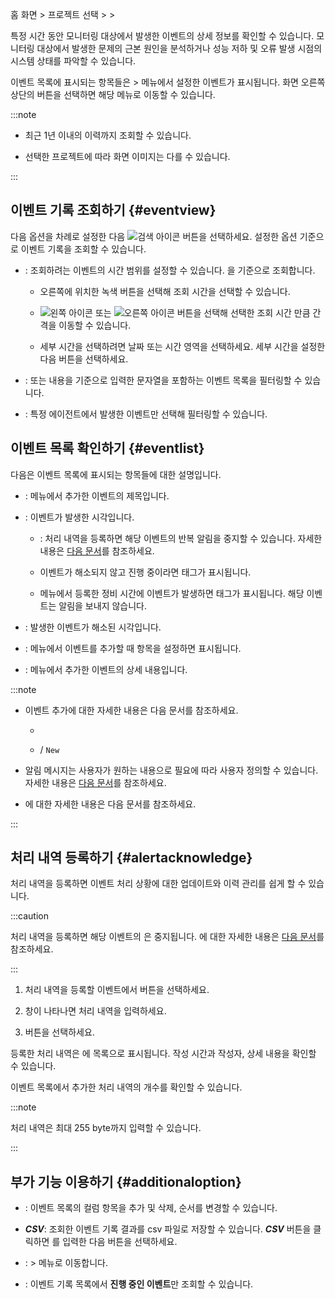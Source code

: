 홈 화면 &gt; 프로젝트 선택 &gt; <Cmdname sid="event_statistic" className="uitext" /> &gt; <Cmdname sid="event_history" className="uitext" />

특정 시간 동안 모니터링 대상에서 발생한 이벤트의 상세 정보를 확인할 수 있습니다. 모니터링 대상에서 발생한 문제의 근본 원인을 분석하거나 성능 저하 및 오류 발생 시점의 시스템 상태를 파악할 수 있습니다.

<Xclude product='kubernetes,browser'><ImgLang img='event-history.png' desc='이벤트 기록' /></Xclude>

<InDoc product='kubernetes'><ImgLang img='k8s-event-history.png' desc='이벤트 기록' /></InDoc>

<InDoc product='browser'><ImgLang img='browser-event-history.png' desc='이벤트 기록' /></InDoc>

이벤트 목록에 표시되는 항목들은 <Cmdname sid="side_event" className="uitext" /> &gt; <Cmdname sid="side_eventSetting" className="uitext" /> 메뉴에서 설정한 이벤트가 표시됩니다. 화면 오른쪽 상단의 <Cmdname sid="event_setting" className="uitext" /> 버튼을 선택하면 해당 메뉴로 이동할 수 있습니다.

:::note

* 최근 1년 이내의 이력까지 조회할 수 있습니다.

* 선택한 프로젝트에 따라 화면 이미지는 다를 수 있습니다.

:::

## 이벤트 기록 조회하기 {#eventview}

다음 옵션을 차례로 설정한 다음 ![검색 아이콘](/img/ico-btn-search.png) 버튼을 선택하세요. 설정한 옵션 기준으로 이벤트 기록을 조회할 수 있습니다.

* <Cmdname sid="time_selector" className="uitext" />: 조회하려는 이벤트의 시간 범위를 설정할 수 있습니다. <Cmdname sid="event_time" className="uitext" />을 기준으로 조회합니다.

  * 오른쪽에 위치한 녹색 버튼을 선택해 조회 시간을 선택할 수 있습니다.

  * ![왼쪽 아이콘](/img/left-arrow.svg) 또는 ![오른쪽 아이콘](/img/right-arrow.svg) 버튼을 선택해 선택한 조회 시간 만큼 간격을 이동할 수 있습니다.

  * 세부 시간을 선택하려면 날짜 또는 시간 영역을 선택하세요. 세부 시간을 설정한 다음 <Cmdname sid="apply" className="uitext" /> 버튼을 선택하세요.

* <Cmdname sid="filter" className="uitext" />: <Cmdname sid="event_title" className="uitext" /> 또는 <Cmdname sid="message" className="uitext" /> 내용을 기준으로 입력한 문자열을 포함하는 이벤트 목록을 필터링할 수 있습니다.

<Xclude product="browser">

* <Cmdname sid="agent" className="uitext" />: 특정 에이전트에서 발생한 이벤트만 선택해 필터링할 수 있습니다.

</Xclude>

## 이벤트 목록 확인하기 {#eventlist}

다음은 이벤트 목록에 표시되는 항목들에 대한 설명입니다.

* <Cmdname sid="event_title" className="uitext" />: <Cmdname sid="event_setting" className="uitext" /> 메뉴에서 추가한 이벤트의 제목입니다.

* <Cmdname sid="event_time" className="uitext" />: 이벤트가 발생한 시각입니다. 

  * <Cmdname sid="sms_alert_acknowledge" className="uitext" />: 처리 내역을 등록하면 해당 이벤트의 반복 알림을 중지할 수 있습니다. 자세한 내용은 [다음 문서](#alertacknowledge)를 참조하세요.

  * 이벤트가 해소되지 않고 진행 중이라면 <Cmdname sid="in_progress" className="uitext" /> 태그가 표시됩니다.

  * <Cmdname sid="sms_maintenance" className="uitext" /> 메뉴에서 등록한 정비 시간에 이벤트가 발생하면 <Cmdname sid="ITM07315" className="uitext" /> 태그가 표시됩니다. 해당 이벤트는 알림을 보내지 않습니다.

* <Cmdname sid="TTL06583" className="uitext" />: 발생한 이벤트가 해소된 시각입니다.

<Xclude product="browser">

* <Cmdname sid="oname" className="uitext" />: <Cmdname sid="event_setting" className="uitext" /> 메뉴에서 이벤트를 추가할 때 <Cmdname sid="TTL07363" className="uitext" /> 항목을 설정하면 표시됩니다.

</Xclude>

* <Cmdname sid="message" className="uitext" />: <Cmdname sid="event_setting" className="uitext" /> 메뉴에서 추가한 이벤트의 상세 내용입니다.

<Xclude product="amazon-cloudwatch,amazon-ecs,aws-log,azure,log,ncloud,oracle-cloud">

:::note

* 이벤트 추가에 대한 자세한 내용은 다음 문서를 참조하세요.

  * [<Cmdname sid="default" />](warning-notice-v2)

  * [<Cmdname sid="metrics" />](metric-warning-notice) / [<Cmdname sid="metrics" />](metric-warning-notice-new) <code className="newfunc">New</code>

* 알림 메시지는 사용자가 원하는 내용으로 필요에 따라 사용자 정의할 수 있습니다. 자세한 내용은 [다음 문서](set-notification-message)를 참조하세요.

* <Cmdname sid="sms_maintenance" className="uitext" />에 대한 자세한 내용은 <Link to="../management/maintenance">다음 문서</Link>를 참조하세요.

:::

</Xclude>

## 처리 내역 등록하기 {#alertacknowledge}

처리 내역을 등록하면 이벤트 처리 상황에 대한 업데이트와 이력 관리를 쉽게 할 수 있습니다.

:::caution

처리 내역을 등록하면 해당 이벤트의 <Cmdname sid="TTL06149" className="uitext" />은 중지됩니다. <Cmdname sid="TTL06149" className="uitext" />에 대한 자세한 내용은 [다음 문서](set-receive-event#escalation)를 참조하세요.

:::

1. 처리 내역을 등록할 이벤트에서 <Cmdname sid="sms_alert_acknowledge" className="uitext" /> 버튼을 선택하세요.

1. <Cmdname sid="sms_alert_acknowledge_add" className="uitext" /> 창이 나타나면 처리 내역을 입력하세요.

    <ImgLang img="event-history-add-acknowledge.png" desc="처리내용 추가" />

1. <Cmdname sid="registration" className="uitext" /> 버튼을 선택하세요.

등록한 처리 내역은 <Cmdname sid="TTL08669" className="uitext" />에 목록으로 표시됩니다. 작성 시간과 작성자, 상세 내용을 확인할 수 있습니다.

<ImgLang img="event-history-add-acknowledge-history.png" desc="처리내역 상세" />

이벤트 목록에서 추가한 처리 내역의 개수를 확인할 수 있습니다.

<ImgLang img="event-history-add-acknowledge-added.png" desc="처리내역" />

:::note

처리 내역은 최대 255 byte까지 입력할 수 있습니다.

:::

## 부가 기능 이용하기 {#additionaloption}

* <Cmdname sid="BTN06441" className="uitext" />: 이벤트 목록의 컬럼 항목을 추가 및 삭제, 순서를 변경할 수 있습니다.

* ***CSV***: 조회한 이벤트 기록 결과를 csv 파일로 저장할 수 있습니다. ***CSV*** 버튼을 클릭하면 <Cmdname sid="maximum_csv_lines" className="uitext" />를 입력한 다음 <Cmdname sid="download" className="uitext" /> 버튼을 선택하세요.

* <Cmdname sid="event_setting" className="uitext" />: <Cmdname sid="event_statistic" className="uitext" /> &gt; <Cmdname sid="event_setting" className="uitext" /> 메뉴로 이동합니다.

* <Cmdname sid="exclude_resolved_alerts" className="uitext" />: 이벤트 기록 목록에서 **진행 중인 이벤트**만 조회할 수 있습니다.


<Dbv2dataeditcolumn level={3} />